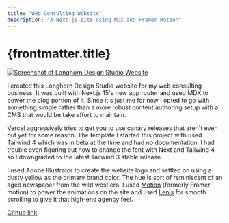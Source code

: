 ```yaml
---
title: "Web Consulting Website"
description: "A Next.js site using MDX and Framer Motion"
---
```



# {frontmatter.title}

<a href="https://www.longhorndesign.studio/" rel="noreferrer" target="_blank" title={frontmatter.title}>
  <img src={image} alt="Screenshot of Longhorn Design Studio Website" style={{borderRadius: 6}} />
</a>

I created this Longhorn Design Studio website for my web consulting business. It was built with Next.js 15's new app router and used MDX to power the blog portion of it. Since it's just me for now I opted to go with something simple rather than a more robust content authoring setup with a CMS that would be take effort to maintain.

Vercel aggressively tries to get you to use canary releases that aren't even out yet for some reason. The template I started this project with used Tailwind 4 which was in beta at the time and had no documentation. I had trouble even figuring out how to change the font with Next and Tailwind 4 so I downgraded to the latest Tailwind 3 stable release.

I used Adobe Illustrator to create the website logo and settled on using a dusty yellow as the primary brand color. The hue is sort of reminiscent of an aged newspaper from the wild west era. I used [Motion](https://motion.dev/) (formerly Framer motion) to power the animations on the site and used [Lenis](https://lenis.darkroom.engineering/) for smooth scrolling to give it that high-end agency feel.

[Github link](https://github.com/jrarick/longhorndesign.studio)